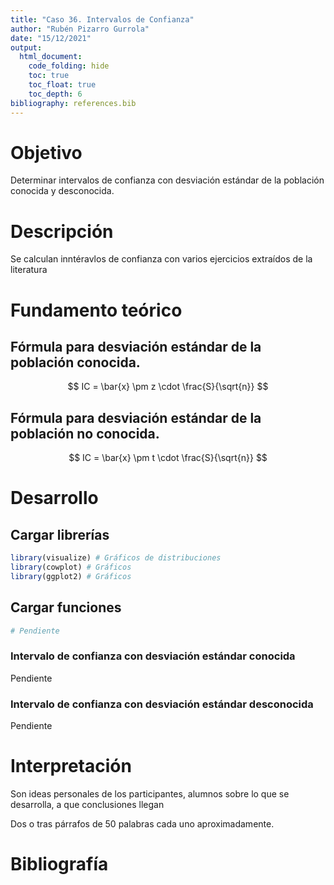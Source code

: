 ---
title: "Caso 36. Intervalos de Confianza"
author: "Rubén Pizarro Gurrola"
date: "15/12/2021"
output: 
  html_document:
    code_folding: hide
    toc: true
    toc_float: true
    toc_depth: 6
bibliography: references.bib
---

# Objetivo

Determinar intervalos de confianza con desviación estándar de la población conocida y desconocida.

# Descripción

Se calculan inntéravlos de confianza con varios ejercicios extraídos de la literatura

# Fundamento teórico

## Fórmula para desviación estándar de la población conocida.

$$
IC = \bar{x} \pm z \cdot \frac{S}{\sqrt{n}}
$$

## Fórmula para desviación estándar de la población no conocida.

$$
IC = \bar{x} \pm t \cdot \frac{S}{\sqrt{n}}
$$

# Desarrollo

## Cargar librerías

```{r}
library(visualize) # Gráficos de distribuciones
library(cowplot) # Gráficos
library(ggplot2) # Gráficos
```

## Cargar funciones

```{r}
# Pendiente
```

### Intervalo de confianza con desviación estándar conocida

Pendiente

### Intervalo de confianza con desviación estándar desconocida

Pendiente

# Interpretación

Son ideas personales de los participantes, alumnos sobre lo que se desarrolla, a que conclusiones llegan

Dos o tras párrafos de 50 palabras cada uno aproximadamente.

# Bibliografía
